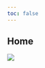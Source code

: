 ```yaml
---
toc: false
---
```


::: {.content-hidden unless-format="revealjs"}
# Home {.unnumbered}
:::

![](img/cover.png)
